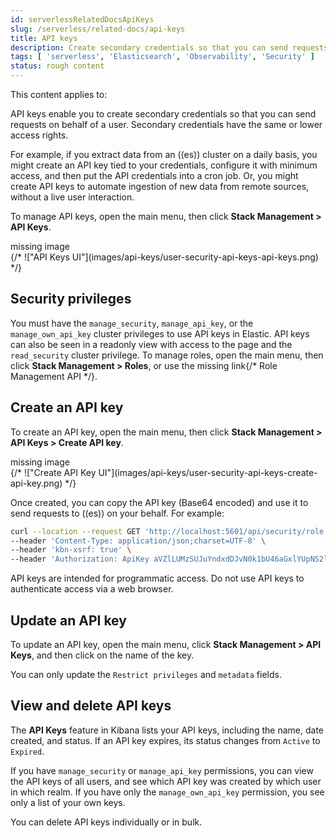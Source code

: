 ```yaml
---
id: serverlessRelatedDocsApiKeys
slug: /serverless/related-docs/api-keys
title: API keys
description: Create secondary credentials so that you can send requests on behalf of the user. Secondary credentials have the same or lower access rights.
tags: [ 'serverless', 'Elasticsearch', 'Observability', 'Security' ]
status: rough content
---
```



<RoughContent />

This content applies to: <DocBadge template="elasticsearch" /> <DocBadge template="observability" /> <DocBadge template="security" /> 

<div id="api-keys"></div>

API keys enable you to create secondary credentials so that you can send
requests on behalf of a user. Secondary credentials have
the same or lower access rights.

For example, if you extract data from an ((es)) cluster on a daily
basis, you might create an API key tied to your credentials,
configure it with minimum access,
and then put the API credentials into a cron job.
Or, you might create API keys to automate ingestion of new data from
remote sources, without a live user interaction.

To manage API keys, open the main menu, then click **Stack Management > API Keys**.

<div style={{ backgroundColor: "#F1F4FA", width: "100%", height: "250px", textAlign: "center", paddingTop: "110px", marginBottom: "20px" }}><DocIcon type="image" title="missing image"/> missing image</div>
{/* !["API Keys UI"](images/api-keys/user-security-api-keys-api-keys.png) */}

<div id="api-keys-security-privileges"></div>

## Security privileges

You must have the `manage_security`, `manage_api_key`, or the `manage_own_api_key` 
cluster privileges to use API keys in Elastic.  API keys can also be seen in a readonly view with access to the page and the `read_security` cluster privilege. To manage roles, open the main menu, then click 
**Stack Management > Roles**, or use the <DocBadge><DocIcon size="s" type="unlink" title="missing link"/> missing link</DocBadge>{/*  <DocLink id="enKibanaRoleManagementApi">Role Management API</DocLink> */}. 

<div id="create-api-key"></div>

## Create an API key

To create an API key, open the main menu, then click **Stack Management > API Keys > Create API key**.

<div style={{ backgroundColor: "#F1F4FA", width: "100%", height: "250px", textAlign: "center", paddingTop: "110px", marginBottom: "20px" }}><DocIcon type="image" title="missing image"/> missing image</div>
{/* !["Create API Key UI"](images/api-keys/user-security-api-keys-create-api-key.png) */}

Once created, you can copy the API key (Base64 encoded) and use it to send requests to ((es)) on your behalf. For example:

```bash
curl --location --request GET 'http://localhost:5601/api/security/role' \
--header 'Content-Type: application/json;charset=UTF-8' \
--header 'kbn-xsrf: true' \
--header 'Authorization: ApiKey aVZlLUMzSUJuYndxdDJvN0k1bU46aGxlYUpNS2lTa2FKeVZua1FnY1VEdw==' \
```

<DocCallOut title="Important" color="warning">

API keys are intended for programmatic access. Do not use API keys to authenticate access via a web browser.

</DocCallOut>

<div id="udpate-api-key"></div>

## Update an API key

To update an API key, open the main menu, click **Stack Management > API Keys**, and then click on the name of the key.

You can only update the `Restrict privileges` and `metadata` fields.

<div id="view-api-keys"></div>

## View and delete API keys

The **API Keys** feature in Kibana lists your API keys, including the name, date created, and status. If an API key expires, its status changes from `Active` to `Expired`.

If you have `manage_security` or `manage_api_key` permissions,
you can view the API keys of all users, and see which API key was
created by which user in which realm.
If you have only the `manage_own_api_key` permission, you see only a list of your own keys.

You can delete API keys individually or in bulk.
